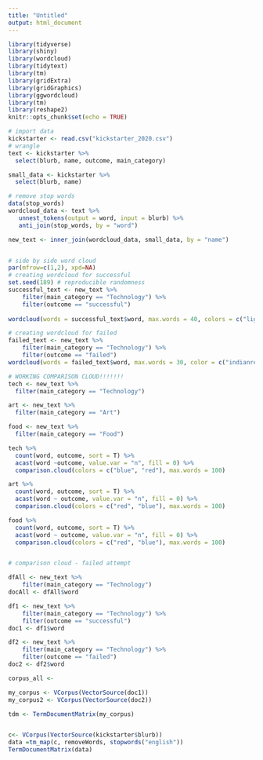 ```yaml
---
title: "Untitled"
output: html_document
---
```


```r
library(tidyverse)
library(shiny)
library(wordcloud)
library(tidytext)
library(tm)
library(gridExtra)
library(gridGraphics)
library(ggwordcloud)
library(tm)
library(reshape2)
knitr::opts_chunk$set(echo = TRUE)
```


```r
# import data 
kickstarter <- read.csv("kickstarter_2020.csv")
# wrangle
text <- kickstarter %>%
  select(blurb, name, outcome, main_category)

small_data <- kickstarter %>%
  select(blurb, name)

# remove stop words 
data(stop_words)
wordcloud_data <- text %>%
   unnest_tokens(output = word, input = blurb) %>%
   anti_join(stop_words, by = "word")

new_text <- inner_join(wordcloud_data, small_data, by = "name")



```

```r
# side by side word cloud
par(mfrow=c(1,2), xpd=NA)
# creating wordcloud for successful
set.seed(189) # reproducible randomness
successful_text <- new_text %>%
    filter(main_category == "Technology") %>%
    filter(outcome == "successful")
  
wordcloud(words = successful_text$word, max.words = 40, colors = c("lightsteelblue1","lightsteelblue2","lightsteelblue3","lightsteelblue"))

# creating wordcloud for failed 
failed_text <- new_text %>%
    filter(main_category == "Technology") %>%
    filter(outcome == "failed") 
wordcloud(words = failed_text$word, max.words = 30, color = c("indianred1","indianred2","indianred3","indianred"))

```


```r
# WORKING COMPARISON CLOUD!!!!!!!
tech <- new_text %>% 
  filter(main_category == "Technology")

art <- new_text %>% 
  filter(main_category == "Art")

food <- new_text %>% 
  filter(main_category == "Food")

tech %>% 
  count(word, outcome, sort = T) %>% 
  acast(word ~outcome, value.var = "n", fill = 0) %>% 
  comparison.cloud(colors = c("blue", "red"), max.words = 100)

art %>% 
  count(word, outcome, sort = T) %>% 
  acast(word ~ outcome, value.var = "n", fill = 0) %>% 
  comparison.cloud(colors = c("red", "blue"), max.words = 100)

food %>% 
  count(word, outcome, sort = T) %>% 
  acast(word ~ outcome, value.var = "n", fill = 0) %>% 
  comparison.cloud(colors = c("red", "blue"), max.words = 100)



```





```r
# comparison cloud - failed attempt

dfAll <- new_text %>%
    filter(main_category == "Technology") 
docAll <- dfAll$word

df1 <- new_text %>%
    filter(main_category == "Technology") %>%
    filter(outcome == "successful")
doc1 <- df1$word

df2 <- new_text %>%
    filter(main_category == "Technology") %>%
    filter(outcome == "failed")
doc2 <- df2$word

corpus_all <- 

my_corpus <- VCorpus(VectorSource(doc1))
my_corpus2 <- VCorpus(VectorSource(doc2))

tdm <- TermDocumentMatrix(my_corpus)


c<- VCorpus(VectorSource(kickstarter$blurb))
data =tm_map(c, removeWords, stopwords("english"))
TermDocumentMatrix(data)

```





